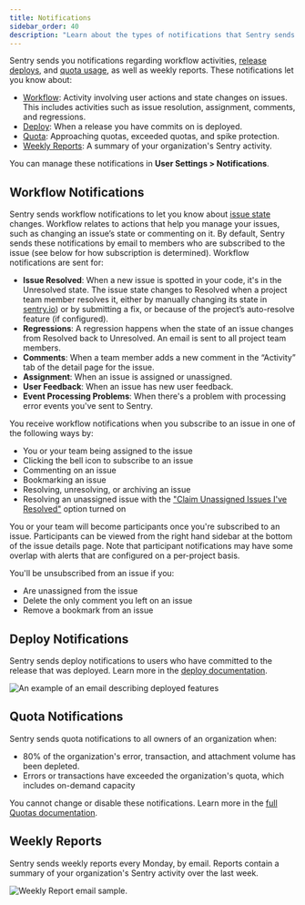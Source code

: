 ```yaml
---
title: Notifications
sidebar_order: 40
description: "Learn about the types of notifications that Sentry sends you, and how to manage them."
---
```


Sentry sends you notifications regarding workflow activities, [release deploys](/product/releases/), and [quota usage](/product/accounts/quotas/), as well as weekly reports. These notifications let you know about:

- [Workflow](#workflow-notifications): Activity involving user actions and state changes on issues. This includes activities such as issue resolution, assignment, comments, and regressions.
- [Deploy](#deploy-notifications): When a release you have commits on is deployed.
- [Quota](#quota-notifications): Approaching quotas, exceeded quotas, and spike protection.
- [Weekly Reports](#weekly-reports): A summary of your organization's Sentry activity.

You can manage these notifications in **User Settings > Notifications**.

## Workflow Notifications

Sentry sends workflow notifications to let you know about [issue state](/product/issues/states-triage/) changes. Workflow relates to actions that help you manage your issues, such as changing an issue’s state or commenting on it. By default, Sentry sends these notifications by email to members who are subscribed to the issue (see below for how subscription is determined). Workflow notifications are sent for:

- **Issue Resolved**: When a new issue is spotted in your code, it's in the Unresolved state. The issue state changes to Resolved when a project team member resolves it, either by manually changing its state in [sentry.io](https://sentry.io)) or by submitting a fix, or because of the project’s auto-resolve feature (if configured).
- **Regressions**: A regression happens when the state of an issue changes from Resolved back to Unresolved. An email is sent to all project team members.
- **Comments**: When a team member adds a new comment in the “Activity” tab of the detail page for the issue.
- **Assignment**: When an issue is assigned or unassigned.
- **User Feedback**: When an issue has new <PlatformLink to="/user-feedback/">user feedback</PlatformLink>.
- **Event Processing Problems**: When there's a problem with processing error events you've sent to Sentry.

You receive workflow notifications when you subscribe to an issue in one of the following ways by:

- You or your team being assigned to the issue
- Clicking the bell icon to subscribe to an issue
- Commenting on an issue
- Bookmarking an issue
- Resolving, unresolving, or archiving an issue
- Resolving an unassigned issue with the ["Claim Unassigned Issues I've Resolved"](/product/alerts/notifications/notification-settings/#my-activity) option turned on

You or your team will become participants once you're subscribed to an issue. Participants can be viewed from the right hand sidebar at the bottom of the issue details page. Note that participant notifications may have some overlap with alerts that are configured on a per-project basis.

You'll be unsubscribed from an issue if you:

- Are unassigned from the issue
- Delete the only comment you left on an issue
- Remove a bookmark from an issue

## Deploy Notifications

Sentry sends deploy notifications to users who have committed to the release that was deployed. Learn more in the [deploy documentation](/product/releases/setup/#notify-sentry).

![An example of an email describing deployed features](deploy-emails.png)

## Quota Notifications

Sentry sends quota notifications to all owners of an organization when:

- 80% of the organization's error, transaction, and attachment volume has been depleted.
- Errors or transactions have exceeded the organization's quota, which includes on-demand capacity

You cannot change or disable these notifications. Learn more in the [full Quotas documentation](/product/accounts/quotas/).

## Weekly Reports

Sentry sends weekly reports every Monday, by email. Reports contain a summary of your organization's Sentry activity over the last week.

![Weekly Report email sample.](us-ereport.png)
